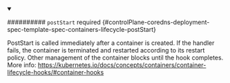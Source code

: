 


<details className="config-field" data-expandable="true" open>
<summary>

########## `postStart` <span className="config-field-required" data-required="false">required</span> <span className="config-field-type"></span> <span className="config-field-default"></span> <span className="config-field-enum"></span> {#controlPlane-coredns-deployment-spec-template-spec-containers-lifecycle-postStart}

PostStart is called immediately after a container is created. If the handler fails,
the container is terminated and restarted according to its restart policy.
Other management of the container blocks until the hook completes.
More info: https://kubernetes.io/docs/concepts/containers/container-lifecycle-hooks/#container-hooks

</summary>

<PartialPoststartreference />


</details>
